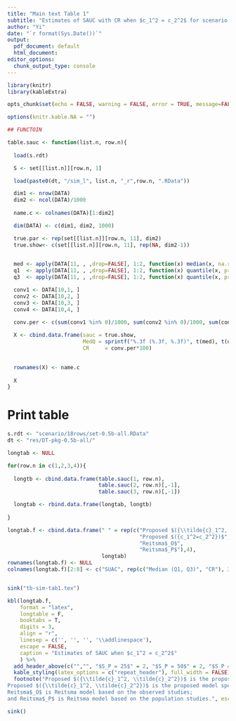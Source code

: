 ```yaml
---
title: "Main text Table 1"
subtitle: "Estimates of SAUC with CR when $c_1^2 = c_2^2$ for scenario 1-4"
author: "Yi"
date: "`r format(Sys.Date())`"
output:
  pdf_document: default
  html_document: 
editor_options:
  chunk_output_type: console
---
```


```r

library(knitr)
library(kableExtra)

opts_chunk$set(echo = FALSE, warning = FALSE, error = TRUE, message=FALSE, comment="")

options(knitr.kable.NA = "")

## FUNCTOIN

table.sauc <- function(list.n, row.n){
 
  load(s.rdt) 

  S <- set[[list.n]][row.n, 1]

  load(paste0(dt, "/sim_l", list.n, "_r",row.n, ".RData"))

  dim1 <- nrow(DATA)
  dim2 <- ncol(DATA)/1000
  
  name.c <- colnames(DATA)[1:dim2]

  dim(DATA) <- c(dim1, dim2, 1000)

  true.par <- rep(set[[list.n]][row.n, 11], dim2)
  true.show<- c(set[[list.n]][row.n, 11], rep(NA, dim2-1))

  
  med <- apply(DATA[11, , ,drop=FALSE], 1:2, function(x) median(x, na.rm = TRUE))
  q1  <- apply(DATA[11, , ,drop=FALSE], 1:2, function(x) quantile(x, prob =0.25, na.rm = TRUE))
  q3  <- apply(DATA[11, , ,drop=FALSE], 1:2, function(x) quantile(x, prob =0.75, na.rm = TRUE))

  conv1 <- DATA[10,1, ]
  conv2 <- DATA[10,2, ]
  conv3 <- DATA[10,3, ]
  conv4 <- DATA[10,4, ]
  
  conv.per <- c(sum(conv1 %in% 0)/1000, sum(conv2 %in% 0)/1000, sum(conv3 %in% 0)/1000, sum(conv4 %in% 0)/1000)

  X <- cbind.data.frame(sauc = true.show, 
                        MedQ = sprintf("%.3f (%.3f, %.3f)", t(med), t(q1), t(q3)),
                        CR     = conv.per*100)
  

  rownames(X) <- name.c
  
  X  
}
```


# Print table

```r
s.rdt <- "scenario/18rows/set-0.5b-all.RData"
dt <- "res/DT-pkg-0.5b-all/"
```

\newpage 

```r
longtab <- NULL

for(row.n in c(1,2,3,4)){
  
  longtb <- cbind.data.frame(table.sauc(1, row.n),
                             table.sauc(2, row.n)[,-1],
                             table.sauc(3, row.n)[,-1])

  longtab <- rbind.data.frame(longtab, longtb)
  
}

longtab.f <- cbind.data.frame(" " = rep(c("Proposed $({\\tilde{c}_1^2, \\tilde{c}_2^2})$",
                                          "Proposed $({c_1^2=c_2^2})$",
                                          "Reitsma$_O$",
                                          "Reitsma$_P$"),4),
                              longtab)
rownames(longtab.f) <- NULL
colnames(longtab.f)[2:8] <- c("SUAC", rep(c("Median (Q1, Q3)", "CR"), 3))


sink("tb-sim-tab1.tex")

kbl(longtab.f, 
    format = "latex",
    longtable = F, 
    booktabs = T, 
    digits = 3,
    align = "r",
    linesep = c('', '', '', '\\addlinespace'),
    escape = FALSE,
    caption = "Estimates of SAUC when $c_1^2 = c_2^2$"
    ) %>% 
  add_header_above(c("","", "$S_P = 25$" = 2, "$S_P = 50$" = 2, "$S_P = 200$" = 2), escape = FALSE) %>% 
  kable_styling(latex_options = c("repeat_header"), full_width = FALSE) %>%
  footnote("Proposed $({\\tilde{c}_1^2, \\tilde{c}_2^2})$ is the proposed model estimating $(c_1^2, c_2^2)^T$;
Proposed $({\\tilde{c}_1^2, \\tilde{c}_2^2})$ is the proposed model specified $c_1^2=c_2^2 =0.5$;
Reitsma$_O$ is Reitsma model based on the observed studies;
and Reitsma$_P$ is Reitsma model based on the population studies.", escape = FALSE, threeparttable = TRUE)

sink()

```

